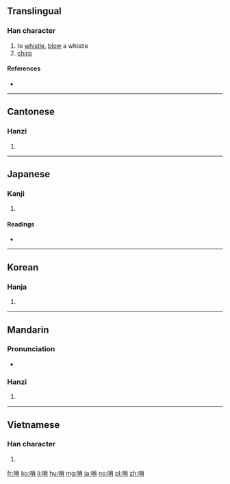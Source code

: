 ==Translingual==

===Han character===
{{Han char|rn=30|rad=口|as=07|sn=10|four=6902<sub>7</sub>|canj=口火月 (RFB)|ids=⿰[[口]][[肖]]}}

# to [[whistle]], [[blow]] a whistle
# [[chirp]]

====References====
* {{Han ref|kx=0190.130|dkj=03646|dj=0409.300|hdz=10628.010|uh=54E8|ud=21736|bh=ADEF|bd=44527}}

----

==Cantonese==

===Hanzi===
{{yue-hanzi|jyut=saau3|y=saau3}}

# {{defn|lang=yue|sort=口07}}

----

==Japanese==

===Kanji===
{{ja-kanji|grade=|rs=口07}}

# {{defn|lang=ja|sort=口07}}

====Readings====
* {{ja-readings|on=[[しょう]] (shō)|kun=[[みはり]] (mihari)}}

----

==Korean==

===Hanja===
{{ko-hanja|hangeul=[[초]], [[소]]|rv=cho, so|mr=ch'o, so}}

# {{defn|lang=ko|sort=口07}}

----

==Mandarin==

===Pronunciation===
* {{audio|Zh-shào.ogg|Audio|lang=cmn}}

===Hanzi===
{{cmn-hanzi|pin=[[shào]] ([[shao4]])|wg=shao<sup>4</sup>}}

# {{defn|lang=cmn|sort=口07}}

----

==Vietnamese==

===Han character===
{{vi-hantu|[[tiếu]], [[téo]], [[toé]], [[tiêu]]|rs=口07}}

# {{defn|lang=vi|sort=口07}}

[[fr:哨]]
[[ko:哨]]
[[li:哨]]
[[hu:哨]]
[[mg:哨]]
[[ja:哨]]
[[no:哨]]
[[pl:哨]]
[[zh:哨]]